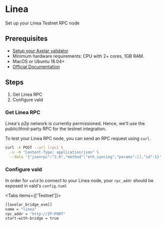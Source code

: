 # Linea


Set up your Linea Testnet RPC node

## Prerequisites

- [Setup your Axelar validator](/validator/setup)
- Minimum hardware requirements: CPU with 2+ cores, 1GB RAM.
- MacOS or Ubuntu 18.04+
- [Official Documentation](https://docs.linea.build/developers/useful-info)


## Steps
1. Get Linea RPC
2. Configure vald

### Get Linea RPC

Linea's p2p network is currently permissioned. Hence, we'll use the public/third-party RPC
for the testnet integration.

To test your Linea RPC node, you can send an RPC request using `curl`.

```bash
curl -X POST --url [rpc] \
  -s -H "Content-Type: application/json" \
  --data '{"jsonrpc":"2.0","method":"eth_syncing","params":[],"id":1}'
```

### Configure vald

In order for `vald` to connect to your Linea node, your `rpc_addr` should be exposed in
vald's `config.toml`


<Tabs items={['Testnet']}>
  <Tab>
  ```bash
  [[axelar_bridge_evm]]
  name = "linea"
  rpc_addr = "http://IP:PORT"
  start-with-bridge = true
  ```
  </Tab>
</Tabs>